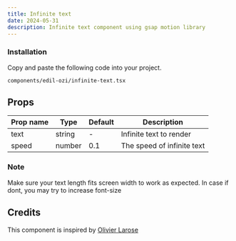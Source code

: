 ```yaml
---
title: Infinite text
date: 2024-05-31
description: Infinite text component using gsap motion library
---
```


<ComponentPreview name="infinite-text-demo" />

<Steps>

### Installation

Copy and paste the following code into your project.

```text
components/edil-ozi/infinite-text.tsx
```
</Steps>

<ComponentSource name="infinite-text" />

## Props

| Prop name | Type          | Default | Description                             |
| --------- | ---------     | ------- | --------------------------------------- |
| text      | string        | -       | Infinite text to render                 |
| speed     | number        | 0.1     | The speed of infinite text              |

### Note 

  Make sure your text length fits screen width to work as expected. In case if dont, you may try to increase font-size
  
## Credits

This component is inspired by [Olivier Larose](https://blog.olivierlarose.com/tutorials/infinite-text-move-on-scroll)
